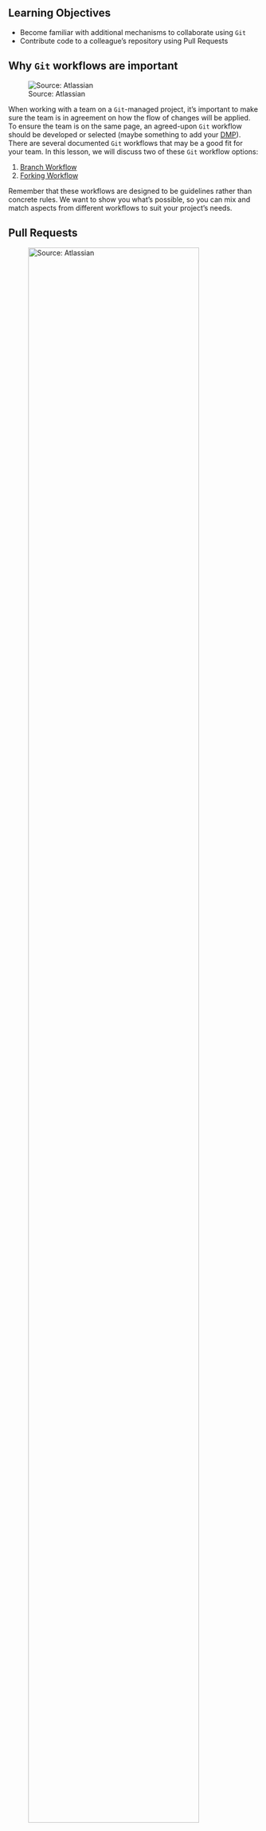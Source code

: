 ## Learning Objectives {.unnumbered}

- Become familiar with additional mechanisms to collaborate using `Git`
- Contribute code to a colleague’s repository using Pull Requests

## Why `Git` workflows are important

![Source: Atlassian](images/git-workflows.png)

When working with a team on a `Git`-managed project, it’s important to make sure the team is in agreement on how the flow of changes will be applied. To ensure the team is on the same page, an agreed-upon `Git` workflow should be developed or selected (maybe something to add your [DMP](https://learning.nceas.ucsb.edu/2023-04-coreR/session_14.html)). There are several documented `Git` workflows that may be a good fit for your team. In this lesson, we will discuss two of these `Git` workflow options:

1. [Branch Workflow](#branch-workflow)
2. [Forking Workflow](#forking-workflow)

Remember that these workflows are designed to be guidelines rather than concrete rules. We want to show you what’s possible, so you can mix and match aspects from different workflows to suit your project's needs.

## Pull Requests

![Source: Atlassian](images/git-workflow-branch-pr.png){width="90%" fig-align="center"}

In previous chapters, we've gone over how to directly collaborate on a repository with colleagues by granting them `write` privileges as a Collaborator to your repository. This is useful with close collaborators, but also grants them tremendous latitude to change files and analyses, to remove files from the working copy, and to modify all files in the repository.  

Pull requests represent a mechanism to more judiciously collaborate, one in which:

1. First, a Collaborator can suggest changes to a repository
2. Then, the Owner and Collaborator can discuss those changes in a structured way
3. Finally, the Owner can review and accept all or only some of those changes to the repository

This is useful with open source code where a community is contributing to shared analytical software, to students in a lab working on related but not identical projects, and to others who want the capability to review changes as they are submitted.

We'll be using Pull Requests in both the branch and forking workflow. Using pull requests with each of these workflows is slightly different, but the general process is as follows:

1. A Collaborator creates a feature in their local repository
2. Collaborator pushes the branch to the GitHub repository they're collaborating on
3. Collaborator opens a Pull Request on GitHub
4. Owner or the rest of the team reviews the code, discusses it, and alters it (as neded)
5. Owner or project maintainer merges the feature into the repository and closes the Pull Request

## Branch Workflow {#branch-workflow}

Branches are a mechanism to isolate a set of changes in their own thread, allowing multiple types of work to happen in parallel on a repository at the same time. These are most often used for trying out experimental work, or for managing bug fixes for historical releases of software. Here's an example graph showing a `branch2.1` that has changes in parallel to the main branch of development:

![](images/version-graph.png){width="80%" fig-align="center"}

The default branch in almost all repositories is called `main`, and it is the branch that is typically shown in the GitHub interface and elsewhere. There are many mechanisms to create branches. The one we will try is through RStudio, in which we use the branch dialog to create and switch between branches.

### How it Works

The core idea behind the Branch Workflow is that all project development should take place in a dedicated branch instead of the `main` branch. This  makes it easy for multiple Collaborators to work on a particular part of the project without disturbing the `main` codebase. It also means the `main` branch will never contain broken code.

In general a branch workflow follows these steps:

::: {.callout-caution icon=false}
#### BIG IDEA
Owner and Collaborator work in the same repository, but in different branches outside of `main`
:::

#### Collaborator, in their workspace, creates a new branch for the feature or development they're working on

This can be done directly in the RStudio interface within the `Git` pane using the new branch icon. Alternatively, you can run this line in the Terminal which will create a new branch and switch to it: ```git checkout -b ＜new-branch＞```  

![](images/git-worfklows-new-branch-button.png){width="80%" fig-align="center"}

After you click that icon, a new dialog box appears where you can create a new branch. Keep the setting to "origin" and keep the box "Sync branch with remote" checked.

![](images/git-workflows-new-branch.png){width="80%" fig-align="center"}

This new branch has effectively created a copy of the `main` in this new workspace where you can work on a new feature independently of the codebase in `main` without affecting it.

#### When Collaborator has finalized their work, the will open and submit a Pull Request to the `main` branch

When you go to GitHub to open a Pull Request, GitHub will recognize that a new change has been pushed to the remote repository and will suggest opening a pull request.

![](images/git-workflows-notification-new-pr.png)

When you open a new Pull Request, you will be pushing your changes from your new branch to `main`. The Pull Request will automatically compare the codebase for both workspaces to determine if the two can be successfully merged. If not, you will need to reconcile the merge conflict before completing the Pull Request. If you see that you are "Able to merge" the two branches, then move forward by clicking "Create pull request. 

![](images/git-workflows-open-new-pr.png)

#### Ideally, Owner reviews the Pull Request and discusses new code changes as necessary with Collaborator

It's important to have a review process to avoid potential issues. In this case, the author of the Pull Request is being closed (and therefore not merged) since the pull request does not target the correct branch of the workflow. Ultimately, these discussions lead to greater successfull and smoother workflows on a collaborative project. 

![](images/git-workflows-pr-not-accepted.png){width="80%" fig-align="center"}

#### Owner merges the new feature or development into `main` and closes the Pull Request

Once the Pull Request has been reviewed, the reviewer can merge in the new feature which automatically closes the pull request.

![](images/git-workflows-pr-success-close.png)

####  Everyone switches to `main` in their local workspace and `Pull`s so that they're in sync with the new changes in the remote `main`

If you have merged all your new features into `main` from the new branch and will no longer need use the new branch, `pull` to sync up your local workspace (because merging creates a new commit and this commit exists on GitHub since it was created in GitHub). And to keep your repository clean, delete the branch. And note that you can always restore the branch if you need to return to it.

Now pair up with a partner and try this flow out in the [Branch exercise](#branch_exercise).

### Exercise: create a branch, make a change in a file, and submit a Pull Request {#branch_exercise}

::: callout-tip
#### Instructions
0. Make sure you're in your `{ownerName}-{collaboratorName}` repository that you created in the [R Practice: Collaborating on, Wrangling & Visualizing Data](https://learning.nceas.ucsb.edu/2023-04-coreR/session_13.html) session
1. Choose who is the Owner and who is the Collaborator 
2. Have the Collaborator make a new branch called `new-data-viz`
3. In the new, `new-data-viz` branch, the Collaborator will open the `lobster-report.Rmd` file and add some new visualization code to the file.
4. Collaborator uses the `Git` workflow: ```Save -> Stage -> Commit -> Pull -> Push```
5. Collaborator submits a Pull Request where they want to merge changes from `new-data-viz` to `main`
6. Owner reviews the Pull Request and discusses new code with Collaborator, if needed
7. After the review, Owner accepts the Pull Request, which will merge the new changes and close it
8. Switch roles and repeat steps 1-8, where the Owner will add new vizualization code to the `lobster-report.Rmd`
:::

## Forking Workflow {#forking-workflow}

The Forking Workflow is fundamentally different than other popular Git workflows. Instead of using a single `Git` repository to act as the "central" codebase, it gives every Collaborator their own repository to work in. This means they are not a Collaborator on the repository they have forked from and therefore do not have write access to that original repository.

The Forking Workflow is most often seen in public open source projects.

The main advantage of the Forking Workflow is that contributions can be integrated without the need for everybody to push to a single central repository. Collaborators push to their own repositories, and only the Owner can push to the official repository. This allows the Owner to accept commits from any Collaborator without giving them write access to the official codebase.

The result is a distributed workflow that provides a flexible way for large, organic teams (including untrusted third-parties) to collaborate securely. This also makes it an ideal workflow for open source projects.

### How it Works

::: {.callout-caution icon=false}
##### BIG IDEA
Owner and Collaborator work in their own different repositories, where the Collaborator has `forked` the Owner's repository (aka the Owner repository is the "original" repository). The `fork` is a link to the original repository that allows the Collaborator to submit Pull Requests.
:::

In the following example, `mbjones` will be the repository Owner, and `metamattj` will be the Collaborator.

#### Collaborator first creates a `fork` of the owner's repository

This `fork` is a cloned copy of the Owner's repository that is separate but linked to the Owner's repository. Here we see that the `mbjones/training-test` repository has been `forked` once.

To create a `forked` repository, visit the GitHub page for the Owner's repository that you'd like to make changes to, and click the `Fork` button. This will create a clone of that repository in your
own GitHub account that can be `cloned` to your local computer.

![](images/git-pr-01-owner-repo.png)

#### Collaborator `clone`s their new `forked` repository into their local workspace

This cloned copy is in the Collaborator's GitHub account, which means they have the ability to make changes to it.  But they don't have the right to change the original owner's copy.  So instead, they `clone` their GitHub copy onto their local machine, which makes the collaborator's GitHub copy the `origin` as far as they are concerned. In this scenario, we generally refer to the Collaborator's
repository as the remote `origin`, and the Owner's repository as `upstream`.

#### Collaborator makes changes to `forked` repository

Again, these changes are independent of the Owner's repository that the Collaborator `forked` from. When they have completed their changes, they complete the `Git` workflow and `push` the changes to their remote forked repository.

At this point, the Collaborator's local repository and their GitHub copy both have the changes that they made, but the Owner's repository has not yet been changed.

![](images/git-pr-03-fork-changed.png)

#### Open a Pull Request to the `upstream` repository

Similar to the branch workflow, Collaborator submits a Pull Request (there may be be a notification on their repository from GitHub saying to compare and open a pull request). But dissimilar from the branch workflow, the Pull Request will be asking to submit changes from the Collaborator's `forked` repository to the Owner's `upstream` repository. 

When the Collaborator's visits their respository on GitHub, they will also see a message that says: `This branch is 1 commit ahead of mbjones:main.`

![](images/git-pr-04-config-pr.png)

When the Collaborator clicks the named Pull Request button to create a pull request for the Owner to review, the Collaborator can provide a brief summary of the request, and a more detailed message to start a conversation about what you are requesting. It's helpful to be polite and concise while providing adequate context for your request. This will start a conversation with the Owner in which you can discuss your changes, they can easily review the changes, and they can ask for further changes before the accept and pull them in. The Owner of the repository is in control and determines if and when the changes are merged.

![](images/git-pr-05-create-pr.png)

#### Owner reviews Pull Request

Owner will get an email or GitHub notification that the Pull Request was created, and can see the pull request listed in their "Pull requests" tab of their repository.

![](images/git-pr-06-pr-list.png)

The Owner can initiate a conversation about the change, or request further changes. The GitHub interface indicates whether there are any conflicts with the changes, and if not, gives the Owner the option to "Merge pull request".

![](images/git-pr-07-pr-view.png)

#### Owner merges Pull Request

Once the Owner thinks the changes look good, they can click the "Merge pull request" button to accept the changes and pull them into their repository copy. The Owner can edit the message, and then click "Confirm merge".

![](images/git-pr-08-pr-merge.png)

Yay, the Pull Request has now been merged into the Owner's copy, and has been closed with a note indicating that the changes have been made!

![](images/git-pr-09-merged.png)

#### Collaborator syncs their forked repository with Owner's repository

Now that the pull request has been merged, there is a new merge commit in the Owner's repository that is not present in either of the Collaborator's repositories. To fix that, Collaborator needs to `sync` changes from the `upstream` repository into the Collaborator's forked repository on GitHub, and then `pull` those changes into their local repository.

![](images/git-workflows-sync-fork.png){width="80%" fig-align="center"}

::: {.callout-caution icon=false}
#### Using `Git` in the Terminal to set and `pull` from `upstream`
To add a reference to the `upstream` remote (the repository you made your fork from) run this in the Terminal: ```git remote add upstream https://github.com/ORIGINAL_OWNER/ORIGINAL_REPOSITORY.git```

Then to `pull` from the `main` branch of the `upstream` repository run in the Terminal: ```git pull upstream main```
:::

At this point, the collaborator is fully up to date.

::: callout-important
## Remember: there is more than one way to do it!
There is no one-size-fits-all Git workflow, but ultimately a workflow should be simple and enhance the productivity of your team.
:::

## Resources

- [Atlassian's Comparing `Git` Workflows](https://www.atlassian.com/git/tutorials/comparing-workflows)